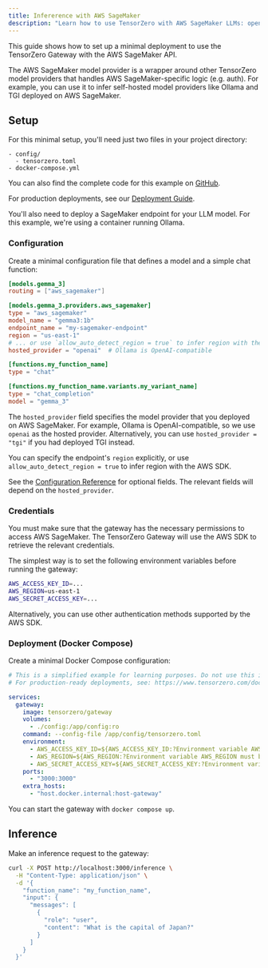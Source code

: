 ```yaml
---
title: Infererence with AWS SageMaker
description: "Learn how to use TensorZero with AWS SageMaker LLMs: open-source gateway, observability, optimization, evaluations, and experimentation."
---
```


This guide shows how to set up a minimal deployment to use the TensorZero Gateway with the AWS SageMaker API.

The AWS SageMaker model provider is a wrapper around other TensorZero model providers that handles AWS SageMaker-specific logic (e.g. auth).
For example, you can use it to infer self-hosted model providers like Ollama and TGI deployed on AWS SageMaker.

## Setup

For this minimal setup, you'll need just two files in your project directory:

```
- config/
  - tensorzero.toml
- docker-compose.yml
```

<Tip>

You can also find the complete code for this example on [GitHub](https://github.com/tensorzero/tensorzero/tree/main/examples/guides/providers/aws-sagemaker).

</Tip>

For production deployments, see our [Deployment Guide](/docs/gateway/deployment/).

You'll also need to deploy a SageMaker endpoint for your LLM model.
For this example, we're using a container running Ollama.

### Configuration

Create a minimal configuration file that defines a model and a simple chat function:

```toml title="config/tensorzero.toml"
[models.gemma_3]
routing = ["aws_sagemaker"]

[models.gemma_3.providers.aws_sagemaker]
type = "aws_sagemaker"
model_name = "gemma3:1b"
endpoint_name = "my-sagemaker-endpoint"
region = "us-east-1"
# ... or use `allow_auto_detect_region = true` to infer region with the AWS SDK
hosted_provider = "openai"  # Ollama is OpenAI-compatible

[functions.my_function_name]
type = "chat"

[functions.my_function_name.variants.my_variant_name]
type = "chat_completion"
model = "gemma_3"
```

The `hosted_provider` field specifies the model provider that you deployed on AWS SageMaker.
For example, Ollama is OpenAI-compatible, so we use `openai` as the hosted provider.
Alternatively, you can use `hosted_provider = "tgi"` if you had deployed TGI instead.

You can specify the endpoint's `region` explicitly, or use `allow_auto_detect_region = true` to infer region with the AWS SDK.

See the [Configuration Reference](/docs/gateway/configuration-reference/) for optional fields.
The relevant fields will depend on the `hosted_provider`.

### Credentials

You must make sure that the gateway has the necessary permissions to access AWS SageMaker.
The TensorZero Gateway will use the AWS SDK to retrieve the relevant credentials.

The simplest way is to set the following environment variables before running the gateway:

```bash
AWS_ACCESS_KEY_ID=...
AWS_REGION=us-east-1
AWS_SECRET_ACCESS_KEY=...
```

Alternatively, you can use other authentication methods supported by the AWS SDK.

### Deployment (Docker Compose)

Create a minimal Docker Compose configuration:

```yaml title="docker-compose.yml"
# This is a simplified example for learning purposes. Do not use this in production.
# For production-ready deployments, see: https://www.tensorzero.com/docs/gateway/deployment

services:
  gateway:
    image: tensorzero/gateway
    volumes:
      - ./config:/app/config:ro
    command: --config-file /app/config/tensorzero.toml
    environment:
      - AWS_ACCESS_KEY_ID=${AWS_ACCESS_KEY_ID:?Environment variable AWS_ACCESS_KEY_ID must be set.}
      - AWS_REGION=${AWS_REGION:?Environment variable AWS_REGION must be set.}
      - AWS_SECRET_ACCESS_KEY=${AWS_SECRET_ACCESS_KEY:?Environment variable AWS_SECRET_ACCESS_KEY must be set.}
    ports:
      - "3000:3000"
    extra_hosts:
      - "host.docker.internal:host-gateway"
```

You can start the gateway with `docker compose up`.

## Inference

Make an inference request to the gateway:

```bash
curl -X POST http://localhost:3000/inference \
  -H "Content-Type: application/json" \
  -d '{
    "function_name": "my_function_name",
    "input": {
      "messages": [
        {
          "role": "user",
          "content": "What is the capital of Japan?"
        }
      ]
    }
  }'
```
